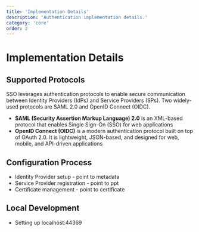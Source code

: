 ```yaml
---
title: 'Implementation Details'
description: 'Authentication implementation details.'
category: 'core'
order: 2
---
```


# Implementation Details

## Supported Protocols

SSO leverages authentication protocols to enable secure communication between Identity Providers (IdPs) and Service Providers (SPs). Two widely-used protocols are SAML 2.0 and OpenID Connect (OIDC).

- **SAML (Security Assertion Markup Language) 2.0** is an XML-based protocol that enables Single Sign-On (SSO) for web applications
- **OpenID Connect (OIDC)** is a modern authentication protocol built on top of OAuth 2.0. It is lightweight, JSON-based, and designed for web, mobile, and API-driven applications

## Configuration Process

- Identity Provider setup - point to metadata
- Service Provider registration - point to ppt
- Certificate management - point to certificate

## Local Development

- Setting up localhost:44369
